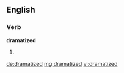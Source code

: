 ==English==

===Verb===
'''dramatized'''

# {{past of|[[dramatize]]}}

[[de:dramatized]]
[[mg:dramatized]]
[[vi:dramatized]]